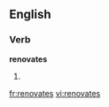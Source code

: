 
==English==

===Verb===
'''renovates'''

# {{third-person singular of|[[renovate]]}}

[[fr:renovates]]
[[vi:renovates]]